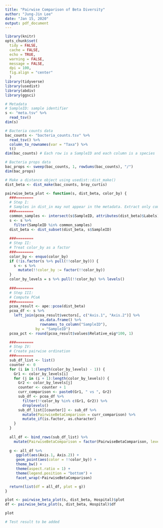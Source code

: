 ```yaml
---
title: "Pairwise Comparison of Beta Diversity"
author: "Jung-Jin Lee"
date: "Jan 15, 2020"
output: pdf_document
---
```


```r
library(knitr)
opts_chunk$set(
  tidy = FALSE,
  cache = FALSE,
  echo = TRUE,
  warning = FALSE,
  message = FALSE,
  dpi = 100,
  fig.align = "center"
  )
library(tidyverse)
library(usedist)
library(abdiv)
library(ggsci)
```

```r
# Metadata
# SampleID: sample identifier
s <- "meta.tsv" %>%
  read_tsv() 
dim(s)

# Bacteria counts data
bac_counts <- "bacteria_counts.tsv" %>%
  read_tsv() %>%
  column_to_rownames(var = "Taxa") %>%
  t()
dim(bac_counts) # Each row is a SampleID and each column is a species

# Bacteria props data
bac_props <- sweep(bac_counts, 1, rowSums(bac_counts), "/")
dim(bac_props)

# Make a distance object using usedist::dist_make()
dist_beta <- dist_make(bac_counts, bray_curtis) 
```

```r
pairwise_beta_plot <- function(s, dist_beta, color_by) {
  ###========
  # Step I:  
  # Samples in dist_in may not appear in the metadata. Extract only common samples
  ###========
  common_samples <- intersect(s$SampleID, attributes(dist_beta)$Labels)
  s <- s %>% 
    filter(SampleID %in% common_samples)
  dist_beta <- dist_subset(dist_beta, s$SampleID)
  
  ###========
  # Step II: 
  # Treat color_by as a factor
  ###========
  color_by <- enquo(color_by)
  if (!is.factor(s %>% pull(!!color_by))) {
    s <- s %>%
      mutate(!!color_by := factor(!!color_by))
  }  
  color_by_levels = s %>% pull(!!color_by) %>% levels()
  
  ###========
  # Step III: 
  # Compute PCoA
  ###========
  pcoa_result <- ape::pcoa(dist_beta)
  pcoa_df <- s %>%
    left_join(pcoa_result$vectors[, c("Axis.1", "Axis.2")] %>%
                as.data.frame() %>%
                rownames_to_column("SampleID"), 
              by = "SampleID")
  pcoa_pct <- round(pcoa_result$values$Relative_eig*100, 1) 

  ###========
  # Step IV: 
  # Create pairwise ordination
  ###========
  sub_df_list <- list()
  counter <- 0
  for (i in 1:(length(color_by_levels) - 1)) {
    Gr1 <- color_by_levels[i]
    for (j in (i + 1):length(color_by_levels)) {
      Gr2 <- color_by_levels[j]
      counter <- counter + 1
      curr_comparison <- paste0(Gr1, " vs ", Gr2)
      sub_df <- pcoa_df %>%
        filter(!!color_by %in% c(Gr1, Gr2)) %>%
        droplevels() 
      sub_df_list[[counter]] <- sub_df %>%
        mutate(PairwiseBetaComparison = curr_comparison) %>%
        mutate_if(is.factor, as.character)
    }
  }
  
  all_df <- bind_rows(sub_df_list) %>%
    mutate(PairwiseBetaComparison = factor(PairwiseBetaComparison, levels = unique(.$PairwiseBetaComparison)))
  
  g <- all_df %>%
     ggplot(aes(Axis.1, Axis.2)) +
     geom_point(aes(color = !!color_by)) +
     theme_bw() +
     theme(aspect.ratio = 1) +
     theme(legend.position = "bottom") +
     facet_wrap(~PairwiseBetaComparison) 

  return(list(df = all_df, plot = g))
}  
```  

```r
plot <- pairwise_beta_plot(s, dist_beta, Hospital)$plot
df <- pairwise_beta_plot(s, dist_beta, Hospital)$df
```

```r
plot
```

```r
# Test result to be added
```



